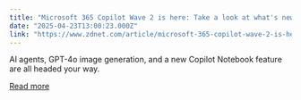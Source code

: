 ```yaml
---
title: "Microsoft 365 Copilot Wave 2 is here: Take a look at what's new"
date: "2025-04-23T13:00:23.000Z"
link: "https://www.zdnet.com/article/microsoft-365-copilot-wave-2-is-here-take-a-look-at-whats-new/"
---
```


AI agents, GPT-4o image generation, and a new Copilot Notebook feature are all headed your way.

[Read more](https://www.zdnet.com/article/microsoft-365-copilot-wave-2-is-here-take-a-look-at-whats-new/)
